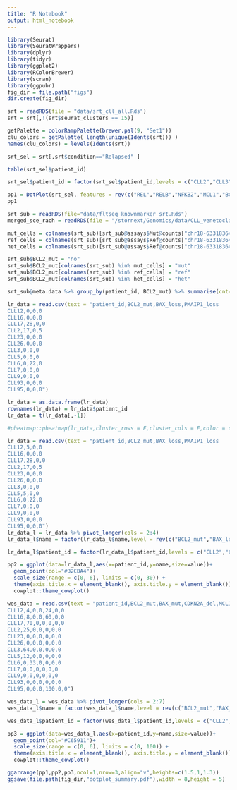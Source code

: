 ```yaml
---
title: "R Notebook"
output: html_notebook
---
```



```r
library(Seurat)
library(SeuratWrappers)
library(dplyr)
library(tidyr)
library(ggplot2)
library(RColorBrewer)
library(scran)
library(ggpubr)
fig_dir = file.path("figs")
dir.create(fig_dir)

```


```r
srt = readRDS(file = "data/srt_cll_all.Rds")
srt = srt[,!(srt$seurat_clusters == 15)]

getPalette = colorRampPalette(brewer.pal(9, "Set1"))
clu_colors = getPalette( length(unique(Idents(srt))) )
names(clu_colors) = levels(Idents(srt))
```



```r
srt_sel = srt[,srt$condition=="Relapsed" ]
```


```r
table(srt_sel$patient_id)
```

```r
srt_sel$patient_id = factor(srt_sel$patient_id,levels = c("CLL2","CLL3","CLL5","CLL6","CLL7","CLL9","CLL12","CLL16","CLL17","CLL23","CLL93","CLL95","CLL26"))
```


```r
pp1 = DotPlot(srt_sel, features = rev(c("REL","RELB","NFKB2","MCL1","BCL2A1","BCL2L1")),group.by = "patient_id")+coord_flip()
pp1
```


```r
srt_sub = readRDS(file="data/fltseq_knownmarker_srt.Rds")
merged_sce_rach = readRDS(file = "/stornext/Genomics/data/CLL_venetoclax/data_analysis/CLL_analysis/scripts/data/rachseq_mut_sce.Rds")
```

```r
mut_cells = colnames(srt_sub)[srt_sub@assays$Mut@counts["chr18-63318364-C-A-BCL2",]>0]
ref_cells = colnames(srt_sub)[srt_sub@assays$Ref@counts["chr18-63318364-C-A-BCL2",]>0]
het_cells = colnames(srt_sub)[srt_sub@assays$Ref@counts["chr18-63318364-C-A-BCL2",]>0 & srt_sub@assays$Mut@counts["chr18-63318364-C-A-BCL2",]>0]
```

```r
srt_sub$BCL2_mut = "no"
srt_sub$BCL2_mut[colnames(srt_sub) %in% mut_cells] = "mut"
srt_sub$BCL2_mut[colnames(srt_sub) %in% ref_cells] = "ref"
srt_sub$BCL2_mut[colnames(srt_sub) %in% het_cells] = "het"
```

```r


srt_sub@meta.data %>% group_by(patient_id, BCL2_mut) %>% summarise(cnt=n()) %>% pivot_wider(id_cols = patient_id,names_from = BCL2_mut,values_from = cnt)


```


```r
lr_data = read.csv(text = "patient_id,BCL2_mut,BAX_loss,PMAIP1_loss
CLL12,0,0,0
CLL16,0,0,0
CLL17,28,0,0
CLL2,17,0,5
CLL23,0,0,0
CLL26,0,0,0
CLL3,0,0,0
CLL5,0,0,0
CLL6,0,22,0
CLL7,0,0,0
CLL9,0,0,0
CLL93,0,0,0
CLL95,0,0,0")

lr_data = as.data.frame(lr_data)
rownames(lr_data) = lr_data$patient_id
lr_data = t(lr_data[,-1])
```

```r
#pheatmap::pheatmap(lr_data,cluster_rows = F,cluster_cols = F,color = c())
```


```r
lr_data = read.csv(text = "patient_id,BCL2_mut,BAX_loss,PMAIP1_loss
CLL12,5,0,0
CLL16,0,0,0
CLL17,28,0,0
CLL2,17,0,5
CLL23,0,0,0
CLL26,0,0,0
CLL3,0,0,0
CLL5,5,0,0
CLL6,0,22,0
CLL7,0,0,0
CLL9,0,0,0
CLL93,0,0,0
CLL95,0,0,0")
lr_data_l = lr_data %>% pivot_longer(cols = 2:4)
lr_data_l$name = factor(lr_data_l$name,level = rev(c("BCL2_mut","BAX_loss","PMAIP1_loss")))

lr_data_l$patient_id = factor(lr_data_l$patient_id,levels = c("CLL2","CLL3","CLL5","CLL6","CLL7","CLL9","CLL12","CLL16","CLL17","CLL23","CLL93","CLL95","CLL26"))
```


```r
pp2 = ggplot(data=lr_data_l,aes(x=patient_id,y=name,size=value))+
  geom_point(col="#B2CBA4")+
  scale_size(range = c(0, 6), limits = c(0, 30)) +
  theme(axis.title.x = element_blank(), axis.title.y = element_blank())+
  cowplot::theme_cowplot()
```


```r
wes_data = read.csv(text = "patient_id,BCL2_mut,BAX_mut,CDKN2A_del,MCL1_amp,BCL2A1_amp,BCL2L1_amp
CLL12,4,0,0,24,0,0
CLL16,8,0,0,60,0,0
CLL17,70,0,0,0,0,0
CLL2,25,0,0,0,0,0
CLL23,0,0,0,0,0,0
CLL26,0,0,0,0,0,0
CLL3,64,0,0,0,0,0
CLL5,12,0,0,0,0,0
CLL6,0,33,0,0,0,0
CLL7,0,0,0,0,0,0
CLL9,0,0,0,0,0,0
CLL93,0,0,0,0,0,0
CLL95,0,0,0,100,0,0")

wes_data_l = wes_data %>% pivot_longer(cols = 2:7)
wes_data_l$name = factor(wes_data_l$name,level = rev(c("BCL2_mut","BAX_mut","CDKN2A_del","MCL1_amp","BCL2A1_amp","BCL2L1_amp")))

wes_data_l$patient_id = factor(wes_data_l$patient_id,levels = c("CLL2","CLL3","CLL5","CLL6","CLL7","CLL9","CLL12","CLL16","CLL17","CLL23","CLL93","CLL95","CLL26"))
```

```r
pp3 = ggplot(data=wes_data_l,aes(x=patient_id,y=name,size=value))+
  geom_point(col="#C65911")+
  scale_size(range = c(0, 6), limits = c(0, 100)) +
  theme(axis.title.x = element_blank(), axis.title.y = element_blank())+
  cowplot::theme_cowplot()
```



```r
ggarrange(pp1,pp2,pp3,ncol=1,nrow=3,align="v",heights=c(1.5,1,1.3))
ggsave(file.path(fig_dir,"dotplot_summary.pdf"),width = 8,height = 5)
```



